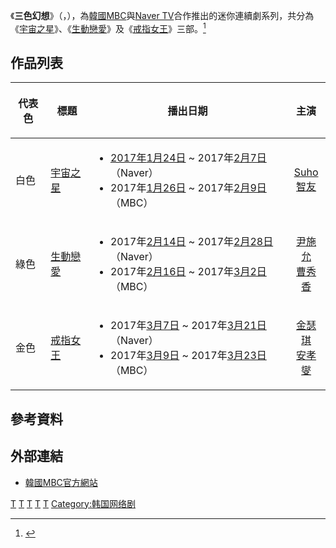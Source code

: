 {{Infobox Television
| show_name            = 三色幻想
| original_name        = {{lang|ko|세가지색 판타지}}
| image                = [[File:Three_Colours_Fantasy.jpg|250px]]
| caption              = 
| show_name_2          = 
| genre                = 
| format               = 
| based_on             = 
| developer            = 
| writer               = 
| director             = 
| creative_director    = 
| starring             = [[Suho|金俊勉]]、[[智友|智　友]]<br>[[尹施允|尹施允]]、[[曹秀香|曹秀香]]<br>[[金瑟琪|金瑟琪]]、[[安孝燮|安孝燮]]
| theme_music_composer = 
| opentheme            = 
| endtheme             = 
| composer             = 
| country              = {{KOR}}
| location             = {{KOR}}
| language             = [[韓語|韓語]]
| num_episodes         = 18（三輯總數）
| runtime              = 約10分鐘
| company              = [[文化廣播_(韓國)|MBC]], [[Naver|Naver]]
| producer             = 
| channel              = [[文化廣播_(韓國)|MBC]]
| first_run            = {{KOR}}
| first_aired          = {{Start date|2017|1|26}}
| last_aired           = {{End date|2017|3|23}}
| related              = 
| website              = http://www.imbc.com/broad/tv/drama/fantasy2017/index.html
| production_website   = 
| imdb_id              = 
}}
《'''三色幻想'''》（{{lang-ko|'''세가지색 판타지'''}}，{{lang-en|'''Three Color Fantasy'''}}），為[[韓國|韓國]][[文化廣播_(韓國)|MBC]]與[[Naver|Naver TV]]合作推出的迷你連續劇系列，共分為《[[宇宙之星|宇宙之星]]》、《[[生動戀愛|生動戀愛]]》及《[[戒指女王|戒指女王]]》三部。<ref>{{Cite web |url=http://kr.hujiang.com/new/p1038642/ |title=《三色幻想-生動戀爱》之企劃意圖＆人物介紹 |accessdate=2017-03-30 |archive-date=2017-03-31 |archive-url=https://web.archive.org/web/20170331025059/http://kr.hujiang.com/new/p1038642/ |dead-url=no }}</ref>

== 作品列表 ==
{| class="wikitable"
|-
! 代表色
! 標題
! 播出日期
! 主演
|-
! 白色
! [[宇宙之星|宇宙之星]]
|
* [[2017年|2017年]][[1月24日|1月24日]] ~ 2017年[[2月7日|2月7日]]（Naver）
* 2017年[[1月26日|1月26日]] ~ 2017年[[2月9日|2月9日]]（MBC）
| align=center | [[Suho|Suho]]<br />[[智友|智友]]
|-
! 綠色
! [[生動戀愛|生動戀愛]]
|
* 2017年[[2月14日|2月14日]] ~ 2017年[[2月28日|2月28日]]（Naver）
* 2017年[[2月16日|2月16日]] ~ 2017年[[3月2日|3月2日]]（MBC）
| align=center | [[尹施允|尹施允]]<br />[[曹秀香|曹秀香]]
|-
! 金色
! [[戒指女王|戒指女王]]
|
* 2017年[[3月7日|3月7日]] ~ 2017年[[3月21日|3月21日]]（Naver）
* 2017年[[3月9日|3月9日]] ~ 2017年[[3月23日|3月23日]]（MBC）
| align=center | [[金瑟琪|金瑟琪]]<br />[[安孝燮|安孝燮]]
|}

== 參考資料 ==
{{reflist}}

== 外部連結 ==
* [http://www.imbc.com/broad/tv/drama/fantasy2017/index.html 韓國MBC官方網站]{{Wayback|url=http://www.imbc.com/broad/tv/drama/fantasy2017/index.html |date=20170301093016 }}{{ko}}

[[Category:2017年韩国网络剧|T]]
[[Category:韓國奇幻劇|T]]
[[Category:MBC深夜劇集|T]]
[[Category:單元劇|T]]
[[Category:Naver|T]]
[[Category:韩国网络剧|Category:韩国网络剧]]